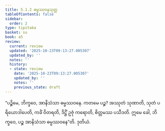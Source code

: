 ```yaml
---
title: 5.1.2 ဓမ္မဿဝနသုတ္တ
tableOfContents: false
sidebar:
  order: 2
type: tipitaka
basket: su
book: a5
review:
  current: review
  updated: '2025-10-23T09:13:27.005307'
  updated_by: ''
  notes: ''
  history:
  - state: review
    date: '2025-10-23T09:13:27.005307'
    updated_by: ''
    notes: ''
    previous_state: draft
---
```



<ReviewStatus review={frontmatter.review} showDetails={true} />

<HypothesisAnnotation frontmatter={frontmatter} />

<DynamicBreadcrumb />

<Division number="202" book="a5" e="ch" v="16" p="216">

<Paragraph number="1194" book="a5">
“ပဉ္စိမေ, ဘိက္ခဝေ, အာနိသံသာ ဓမ္မဿဝနေ. ကတမေ ပဉ္စ? အဿုတံ သုဏာတိ, သုတံ ပရိယောဒါပေတိ, ကင်္ခံ ဝိတရတိ, ဒိဋ္ဌိံ ဥဇုံ ကရောတိ, စိတ္တမဿ ပသီဒတိ. ဣမေ ခေါ, ဘိက္ခဝေ, ပဉ္စ အာနိသံသာ ဓမ္မဿဝနေ”တိ.

</Paragraph>
</Division>

<Paragraph number="1195" type="center" book="a5">
ဒုတိယံ.
</Paragraph>